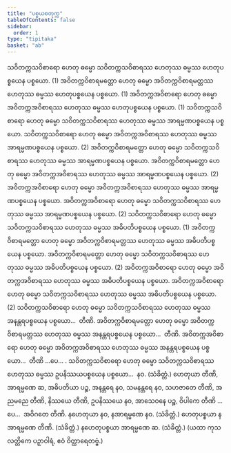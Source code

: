 ```yaml
---
title: "ပစ္စယစတုက္က"
tableOfContents: false
sidebar:
  order: 1
type: "tipitaka"
basket: "ab"
---
```



<DynamicBreadcrumb />

<Division number="80">

<Paragraph number="260">
သဝိတက္ကသဝိစာရော ဟေတု ဓမ္မော သဝိတက္ကသဝိစာရဿ ဟေတုဿ ဓမ္မဿ ဟေတုပစ္စယေန ပစ္စယော. (1)
</Paragraph>

<Paragraph number="261">
အဝိတက္ကဝိစာရမတ္တော ဟေတု ဓမ္မော အဝိတက္ကဝိစာရမတ္တဿ ဟေတုဿ ဓမ္မဿ ဟေတုပစ္စယေန ပစ္စယော. (1)
</Paragraph>

<Paragraph number="262">
အဝိတက္ကအဝိစာရော ဟေတု ဓမ္မော အဝိတက္ကအဝိစာရဿ ဟေတုဿ ဓမ္မဿ ဟေတုပစ္စယေန ပစ္စယော. (1)
</Paragraph>

</Division>
<Division number="81">

<Paragraph number="263">
သဝိတက္ကသဝိစာရော ဟေတု ဓမ္မော သဝိတက္ကသဝိစာရဿ ဟေတုဿ ဓမ္မဿ အာရမ္မဏပစ္စယေန ပစ္စယော. သဝိတက္ကသဝိစာရော ဟေတု ဓမ္မော အဝိတက္ကအဝိစာရဿ ဟေတုဿ ဓမ္မဿ အာရမ္မဏပစ္စယေန ပစ္စယော. (2)
</Paragraph>

<Paragraph number="264">
အဝိတက္ကဝိစာရမတ္တော ဟေတု ဓမ္မော သဝိတက္ကသဝိစာရဿ ဟေတုဿ ဓမ္မဿ အာရမ္မဏပစ္စယေန ပစ္စယော. အဝိတက္ကဝိစာရမတ္တော ဟေတု ဓမ္မော အဝိတက္ကအဝိစာရဿ ဟေတုဿ ဓမ္မဿ အာရမ္မဏပစ္စယေန ပစ္စယော. (2)
</Paragraph>

<Paragraph number="265">
အဝိတက္ကအဝိစာရော ဟေတု ဓမ္မော အဝိတက္ကအဝိစာရဿ ဟေတုဿ ဓမ္မဿ အာရမ္မဏပစ္စယေန ပစ္စယော. အဝိတက္ကအဝိစာရော ဟေတု ဓမ္မော သဝိတက္ကသဝိစာရဿ ဟေတုဿ ဓမ္မဿ အာရမ္မဏပစ္စယေန ပစ္စယော. (2)
</Paragraph>

</Division>
<Division number="82">

<Paragraph number="266">
သဝိတက္ကသဝိစာရော ဟေတု ဓမ္မော သဝိတက္ကသဝိစာရဿ ဟေတုဿ ဓမ္မဿ အဓိပတိပစ္စယေန ပစ္စယော. (1)
</Paragraph>

<Paragraph number="267">
အဝိတက္ကဝိစာရမတ္တော ဟေတု ဓမ္မော အဝိတက္ကဝိစာရမတ္တဿ ဟေတုဿ ဓမ္မဿ အဓိပတိပစ္စယေန ပစ္စယော. အဝိတက္ကဝိစာရမတ္တော ဟေတု ဓမ္မော သဝိတက္ကသဝိစာရဿ ဟေတုဿ ဓမ္မဿ အဓိပတိပစ္စယေန ပစ္စယော. (2)
</Paragraph>

<Paragraph number="268">
အဝိတက္ကအဝိစာရော ဟေတု ဓမ္မော အဝိတက္ကအဝိစာရဿ ဟေတုဿ ဓမ္မဿ အဓိပတိပစ္စယေန ပစ္စယော. အဝိတက္ကအဝိစာရော ဟေတု ဓမ္မော သဝိတက္ကသဝိစာရဿ ဟေတုဿ ဓမ္မဿ အဓိပတိပစ္စယေန ပစ္စယော. (2)
</Paragraph>

</Division>
<Division number="83">

<Paragraph number="269">
သဝိတက္ကသဝိစာရော ဟေတု ဓမ္မော သဝိတက္ကသဝိစာရဿ ဟေတုဿ ဓမ္မဿ အနန္တရပစ္စယေန ပစ္စယော…  တီဏိ.
</Paragraph>

<Paragraph number="270">
အဝိတက္ကဝိစာရမတ္တော ဟေတု ဓမ္မော အဝိတက္ကဝိစာရမတ္တဿ ဟေတုဿ ဓမ္မဿ အနန္တရပစ္စယေန ပစ္စယော…  တီဏိ.
</Paragraph>

<Paragraph number="271">
အဝိတက္ကအဝိစာရော ဟေတု ဓမ္မော အဝိတက္ကအဝိစာရဿ ဟေတုဿ ဓမ္မဿ အနန္တရပစ္စယေန ပစ္စယော…  တီဏိ …ပေ… .
</Paragraph>

<Paragraph number="272">
သဝိတက္ကသဝိစာရော ဟေတု ဓမ္မော သဝိတက္ကသဝိစာရဿ ဟေတုဿ ဓမ္မဿ ဥပနိဿယပစ္စယေန ပစ္စယော…  နဝ. (သံခိတ္တံ.)
</Paragraph>

</Division>
<Division number="84">

<Paragraph number="273">
ဟေတုယာ တီဏိ, အာရမ္မဏေ ဆ, အဓိပတိယာ ပဉ္စ, အနန္တရေ နဝ, သမနန္တရေ နဝ, သဟဇာတေ တီဏိ, အညမညေ တီဏိ, နိဿယေ တီဏိ, ဥပနိဿယေ နဝ, အာသေဝနေ ပဉ္စ, ဝိပါကေ တီဏိ …ပေ…  အဝိဂတေ တီဏိ.
</Paragraph>

<Paragraph number="274">
နဟေတုယာ နဝ, နအာရမ္မဏေ နဝ. (သံခိတ္တံ.)
</Paragraph>

<Paragraph number="275">
ဟေတုပစ္စယာ နအာရမ္မဏေ တီဏိ. (သံခိတ္တံ.)
</Paragraph>

<Paragraph number="276">
နဟေတုပစ္စယာ အာရမ္မဏေ ဆ. (သံခိတ္တံ.)
</Paragraph>

<Paragraph number="277">
(ယထာ ကုသလတ္တိကေ ပဉှာဝါရံ, ဧဝံ ဝိတ္ထာရေတဗ္ဗံ.)
</Paragraph>
</Division>